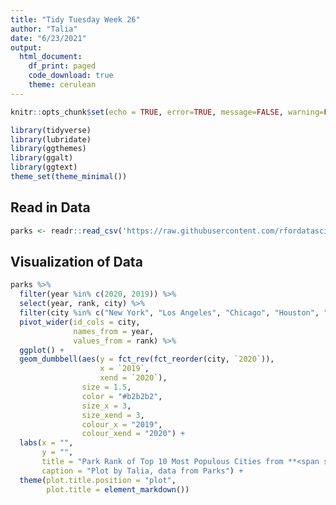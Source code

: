 ```yaml
---
title: "Tidy Tuesday Week 26"
author: "Talia"
date: "6/23/2021"
output: 
  html_document:
    df_print: paged
    code_download: true
    theme: cerulean
---
```


```r
knitr::opts_chunk$set(echo = TRUE, error=TRUE, message=FALSE, warning=FALSE)
```

```r
library(tidyverse)     
library(lubridate)     
library(ggthemes)      
library(ggalt)
library(ggtext)
theme_set(theme_minimal()) 
```

## Read in Data
```r
parks <- readr::read_csv('https://raw.githubusercontent.com/rfordatascience/tidytuesday/master/data/2021/2021-06-22/parks.csv')
```


## Visualization of Data
```r
parks %>% 
  filter(year %in% c(2020, 2019)) %>% 
  select(year, rank, city) %>%
  filter(city %in% c("New York", "Los Angeles", "Chicago", "Houston", "Phoenix", "Philadelphia", "San Antonio", "San Diego", "Dallas", "San Jose")) %>% 
  pivot_wider(id_cols = city, 
              names_from = year, 
              values_from = rank) %>%
  ggplot() + 
  geom_dumbbell(aes(y = fct_rev(fct_reorder(city, `2020`)),
                    x = `2019`, 
                    xend = `2020`),
                size = 1.5, 
                color = "#b2b2b2", 
                size_x = 3, 
                size_xend = 3, 
                colour_x = "2019", 
                colour_xend = "2020") +
  labs(x = "",
       y = "",
       title = "Park Rank of Top 10 Most Populous Cities from **<span style = 'color: chartreuse3;'>2019</span>** to **<span style = 'color: dodgerblue2;'>2020</span>**",
       caption = "Plot by Talia, data from Parks") +
  theme(plot.title.position = "plot", 
        plot.title = element_markdown())
```



